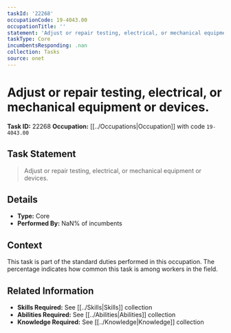 ```yaml
---
taskId: '22268'
occupationCode: 19-4043.00
occupationTitle: ''
statement: 'Adjust or repair testing, electrical, or mechanical equipment or devices.'
taskType: Core
incumbentsResponding: .nan
collection: Tasks
source: onet
---
```

# Adjust or repair testing, electrical, or mechanical equipment or devices.

**Task ID:** 22268
**Occupation:** [[../Occupations|Occupation]] with code `19-4043.00`

## Task Statement

> Adjust or repair testing, electrical, or mechanical equipment or devices.

## Details

- **Type:** Core
- **Performed By:** NaN% of incumbents

## Context

This task is part of the standard duties performed in this occupation. The percentage indicates how common this task is among workers in the field.

## Related Information

- **Skills Required:** See [[../Skills|Skills]] collection
- **Abilities Required:** See [[../Abilities|Abilities]] collection
- **Knowledge Required:** See [[../Knowledge|Knowledge]] collection
